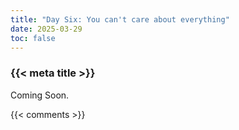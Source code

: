 ```yaml
---
title: "Day Six: You can't care about everything"
date: 2025-03-29
toc: false
---
```


### {{< meta title >}}

Coming Soon.

{{< comments >}}
